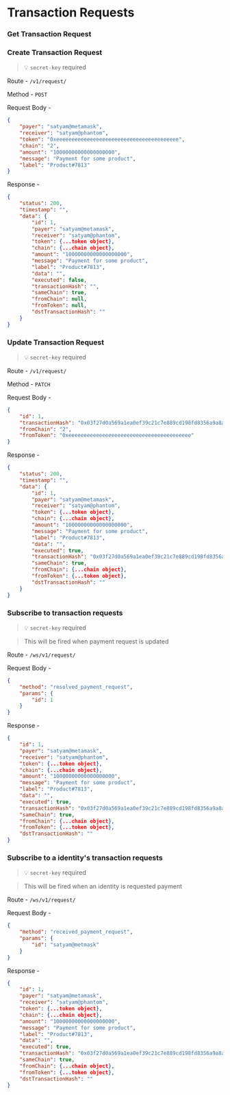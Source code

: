 # Transaction Requests

### Get Transaction Request

### Create Transaction Request

>    💡 `secret-key` required
    
Route - `/v1/request/`

Method - `POST`

Request Body -

```json
{
    "payer": "satyam@metamask",
    "receiver": "satyam@phantom",
    "token": "0xeeeeeeeeeeeeeeeeeeeeeeeeeeeeeeeeeeeeeeee",
    "chain": "2",
    "amount": "10000000000000000000",
    "message": "Payment for some product",
    "label": "Product#7813"
}
```

Response - 

```json
{
    "status": 200,
    "timestamp": "",
    "data": {
        "id": 1,
        "payer": "satyam@metamask",
        "receiver": "satyam@phantom",
        "token": {...token object},
        "chain": {...chain object},
        "amount": "10000000000000000000",
        "message": "Payment for some product",
        "label": "Product#7813",
        "data": "",
        "executed": false,
        "transactionHash": "",
        "sameChain": true,
        "fromChain": null,
        "fromToken": null,
        "dstTransactionHash": ""
    }
}
```

### Update Transaction Request

>    💡 `secret-key` required
    
Route - `/v1/request/`

Method - `PATCH`

Request Body -

```json
{
    "id": 1,
    "transactionHash": "0x03f27d0a569a1ea0ef39c21c7e889cd198fd8356a9a8a7d36d2f1136bcca5914",
    "fromChain": "2",
    "fromToken": "0xeeeeeeeeeeeeeeeeeeeeeeeeeeeeeeeeeeeeeeee"
}
```

Response - 

```json
{
    "status": 200,
    "timestamp": "",
    "data": {
        "id": 1,
        "payer": "satyam@metamask",
        "receiver": "satyam@phantom",
        "token": {...token object},
        "chain": {...chain object},
        "amount": "10000000000000000000",
        "message": "Payment for some product",
        "label": "Product#7813",
        "data": "",
        "executed": true,
        "transactionHash": "0x03f27d0a569a1ea0ef39c21c7e889cd198fd8356a9a8a7d36d2f1136bcca5914",
        "sameChain": true,
        "fromChain": {...chain object},
        "fromToken": {...token object},
        "dstTransactionHash": ""
    }
}
```

### Subscribe to transaction requests

>    💡 `secret-key` required

> This will be fired when payment request is updated
    
Route - `/ws/v1/request/`

Request Body -

```json
{
    "method": "resolved_payment_request",
    "params": {
        "id": 1
    }
}
```

Response - 

```json
{
    "id": 1,
    "payer": "satyam@metamask",
    "receiver": "satyam@phantom",
    "token": {...token object},
    "chain": {...chain object},
    "amount": "10000000000000000000",
    "message": "Payment for some product",
    "label": "Product#7813",
    "data": "",
    "executed": true,
    "transactionHash": "0x03f27d0a569a1ea0ef39c21c7e889cd198fd8356a9a8a7d36d2f1136bcca5914",
    "sameChain": true,
    "fromChain": {...chain object},
    "fromToken": {...token object},
    "dstTransactionHash": ""
}
```

### Subscribe to a identity's transaction requests

>    💡 `secret-key` required

> This will be fired when an identity is requested payment
    
Route - `/ws/v1/request/`

Request Body -

```json
{
    "method": "received_payment_request",
    "params": {
        "id": "satyam@metmask"
    }
}
```

Response - 

```json
{
    "id": 1,
    "payer": "satyam@metamask",
    "receiver": "satyam@phantom",
    "token": {...token object},
    "chain": {...chain object},
    "amount": "10000000000000000000",
    "message": "Payment for some product",
    "label": "Product#7813",
    "data": "",
    "executed": true,
    "transactionHash": "0x03f27d0a569a1ea0ef39c21c7e889cd198fd8356a9a8a7d36d2f1136bcca5914",
    "sameChain": true,
    "fromChain": {...chain object},
    "fromToken": {...token object},
    "dstTransactionHash": ""
}
```
